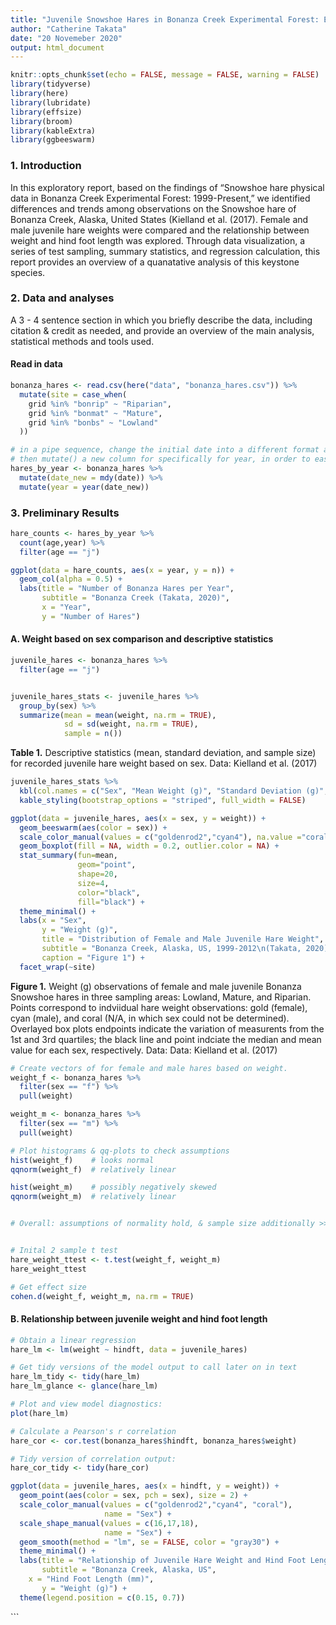 ```yaml
---
title: "Juvenile Snowshoe Hares in Bonanza Creek Experimental Forest: Exploratory Report"
author: "Catherine Takata"
date: "20 Novemeber 2020"
output: html_document
---
```


```r
knitr::opts_chunk$set(echo = FALSE, message = FALSE, warning = FALSE)
library(tidyverse)
library(here)
library(lubridate)
library(effsize)
library(broom)
library(kableExtra)
library(ggbeeswarm)
```


### 1. Introduction 
In this exploratory report, based on the findings of "Snowshoe hare physical data in Bonanza Creek Experimental Forest: 1999-Present," we identified differences and trends among observations on the Snowshoe hare of Bonanza Creek, Alaska, United States (Kielland et al. (2017). Female and male juvenile hare weights were compared and the relationship between weight and hind foot length was explored. Through data visualization, a series of test sampling, summary statistics, and regression calculation, this report provides an overview of a quanatative analysis of this keystone species. 


### 2. Data and analyses
A 3 - 4 sentence section in which you briefly describe the data, including citation & credit as needed, and provide an overview of the main analysis, statistical methods and tools used.


#### Read in data 
```r
bonanza_hares <- read.csv(here("data", "bonanza_hares.csv")) %>% 
  mutate(site = case_when(
    grid %in% "bonrip" ~ "Riparian",
    grid %in% "bonmat" ~ "Mature",
    grid %in% "bonbs" ~ "Lowland"
  ))
```

```r
# in a pipe sequence, change the initial date into a different format and use mutate() function to add this new "formatted" column to the data set
# then mutate() a new column for specifically for year, in order to easily filter data 
hares_by_year <- bonanza_hares %>% 
  mutate(date_new = mdy(date)) %>% 
  mutate(year = year(date_new))
```


### 3. Preliminary Results 

```r
hare_counts <- hares_by_year %>% 
  count(age,year) %>% 
  filter(age == "j")

ggplot(data = hare_counts, aes(x = year, y = n)) + 
  geom_col(alpha = 0.5) +
  labs(title = "Number of Bonanza Hares per Year",
       subtitle = "Bonanza Creek (Takata, 2020)",
       x = "Year",
       y = "Number of Hares")
```


#### A. Weight based on sex comparison and descriptive statistics 
```r
juvenile_hares <- bonanza_hares %>% 
  filter(age == "j")


juvenile_hares_stats <- juvenile_hares %>% 
  group_by(sex) %>% 
  summarize(mean = mean(weight, na.rm = TRUE),
            sd = sd(weight, na.rm = TRUE),
            sample = n())
```

**Table 1.** Descriptive statistics (mean, standard deviation, and sample size) for recorded juvenile hare weight based on sex. Data: Kielland et al. (2017)
```r
juvenile_hares_stats %>% 
  kbl(col.names = c("Sex", "Mean Weight (g)", "Standard Deviation (g)", "Sample Size")) %>% 
  kable_styling(bootstrap_options = "striped", full_width = FALSE)
```


```r
ggplot(data = juvenile_hares, aes(x = sex, y = weight)) +
  geom_beeswarm(aes(color = sex)) +
  scale_color_manual(values = c("goldenrod2","cyan4"), na.value ="coral") +
  geom_boxplot(fill = NA, width = 0.2, outlier.color = NA) +
  stat_summary(fun=mean, 
               geom="point", 
               shape=20, 
               size=4, 
               color="black", 
               fill="black") +
  theme_minimal() +
  labs(x = "Sex",
       y = "Weight (g)",
       title = "Distribution of Female and Male Juvenile Hare Weight",
       subtitle = "Bonanza Creek, Alaska, US, 1999-2012\n(Takata, 2020)",
       caption = "Figure 1") + 
  facet_wrap(~site)

```

**Figure 1.** Weight (g) observations of female and male juvenile Bonanza Snowshoe hares in three sampling areas: Lowland, Mature, and Riparian. Points correspond to indviidual hare weight observations: gold (female), cyan (male), and coral (N/A, in which sex could not be determined). Overlayed box plots endpoints indicate the variation of measurents from the 1st and 3rd quartiles; the black line and point indciate the median and mean value for each sex, respectively. Data: Data: Kielland et al. (2017)


```r
# Create vectors of for female and male hares based on weight. 
weight_f <- bonanza_hares %>% 
  filter(sex == "f") %>% 
  pull(weight)

weight_m <- bonanza_hares %>% 
  filter(sex == "m") %>% 
  pull(weight)

# Plot histograms & qq-plots to check assumptions
hist(weight_f)    # looks normal 
qqnorm(weight_f)  # relatively linear 

hist(weight_m)    # possibly negatively skewed 
qqnorm(weight_m)  # relatively linear 


# Overall: assumptions of normality hold, & sample size additionally >> Central Limit Theorem (means will be normally distributed). Two-sample t-test OK for means comparison! 


# Inital 2 sample t test 
hare_weight_ttest <- t.test(weight_f, weight_m)
hare_weight_ttest

# Get effect size
cohen.d(weight_f, weight_m, na.rm = TRUE)
```




#### B. Relationship between juvenile weight and hind foot length 
```r
# Obtain a linear regression 
hare_lm <- lm(weight ~ hindft, data = juvenile_hares)

# Get tidy versions of the model output to call later on in text
hare_lm_tidy <- tidy(hare_lm)
hare_lm_glance <- glance(hare_lm)

# Plot and view model diagnostics:
plot(hare_lm)

# Calculate a Pearson's r correlation
hare_cor <- cor.test(bonanza_hares$hindft, bonanza_hares$weight)

# Tidy version of correlation output: 
hare_cor_tidy <- tidy(hare_cor)

```


```r
ggplot(data = juvenile_hares, aes(x = hindft, y = weight)) +
  geom_point(aes(color = sex, pch = sex), size = 2) +
  scale_color_manual(values = c("goldenrod2","cyan4", "coral"), 
                     name = "Sex") +
  scale_shape_manual(values = c(16,17,18), 
                     name = "Sex") +
  geom_smooth(method = "lm", se = FALSE, color = "gray30") +
  theme_minimal() +
  labs(title = "Relationship of Juvenile Hare Weight and Hind Foot Length",
       subtitle = "Bonanza Creek, Alaska, US",
    x = "Hind Foot Length (mm)",
       y = "Weight (g)") +
  theme(legend.position = c(0.15, 0.7))
```
```




















